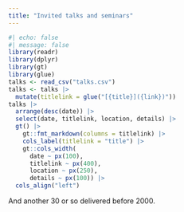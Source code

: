 ```yaml
---
title: "Invited talks and seminars"
---
```


```r
#| echo: false
#| message: false
library(readr)
library(dplyr)
library(gt)
library(glue)
talks <- read_csv("talks.csv")
talks <- talks |>
  mutate(titlelink = glue("[{title}]({link})"))
talks |>
  arrange(desc(date)) |>
  select(date, titlelink, location, details) |>
  gt() |>
    gt::fmt_markdown(columns = titlelink) |>
    cols_label(titlelink = "title") |> 
    gt::cols_width(
      date ~ px(100),
      titlelink ~ px(400),
      location ~ px(250),
      details ~ px(100)) |>
  cols_align("left")
```

And another 30 or so delivered before 2000.